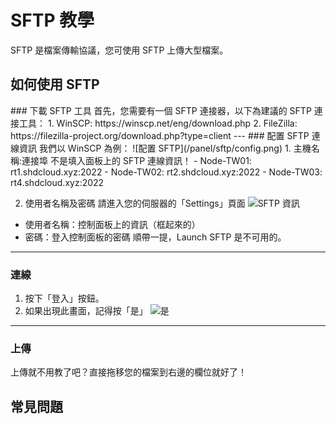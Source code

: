 
# SFTP 教學
SFTP 是檔案傳輸協議，您可使用 SFTP 上傳大型檔案。

## 如何使用 SFTP
<Steps>
### 下載 SFTP 工具
首先，您需要有一個 SFTP 連接器，以下為建議的 SFTP 連接工具：
1. WinSCP: https://winscp.net/eng/download.php
2. FileZilla: https://filezilla-project.org/download.php?type=client
---
### 配置 SFTP 連線資訊
我們以 WinSCP 為例：
![配置 SFTP](/panel/sftp/config.png)
1. 主機名稱:連接埠
<Callout type="warning">不是填入面板上的 SFTP 連線資訊！</Callout>
- Node-TW01: rt1.shdcloud.xyz:2022
- Node-TW02: rt2.shdcloud.xyz:2022
- Node-TW03: rt4.shdcloud.xyz:2022

2. 使用者名稱及密碼
請進入您的伺服器的「Settings」頁面
![SFTP 資訊](/panel/sftp/config.png)
- 使用者名稱：控制面板上的資訊（框起來的）
- 密碼：登入控制面板的密碼
順帶一提，Launch SFTP 是不可用的。
---
### 連線
1. 按下「登入」按鈕。
2. 如果出現此畫面，記得按「是」
![是](/panel/sftp/trust.png)
---
### 上傳
上傳就不用教了吧？直接拖移您的檔案到右邊的欄位就好了！
</Steps>

## 常見問題


